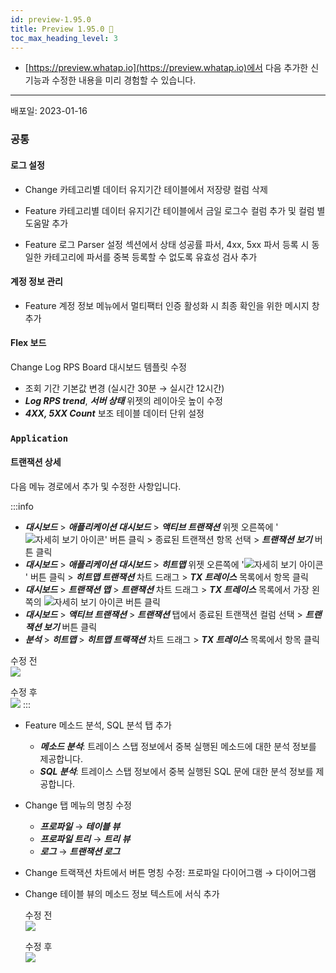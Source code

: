 ```yaml
---
id: preview-1.95.0
title: Preview 1.95.0 🚀
toc_max_heading_level: 3
---
```



* [https://preview.whatap.io](https://preview.whatap.io)에서 다음 추가한 신기능과 수정한 내용을 미리 경험할 수 있습니다. 

---

배포일: 2023-01-16

### 공통

#### 로그 설정

* <Status>Change</Status> <UI>카테고리별 데이터 유지기간</UI> 테이블에서 저장량 컬럼 삭제

* <Status>Feature</Status> <UI>카테고리별 데이터 유지기간</UI> 테이블에서 <UI>금일 로그수</UI> 컬럼 추가 및 컬럼 별 도움말 추가

* <Status>Feature</Status> <UI>로그 Parser 설정</UI> 섹션에서 상태 성공률 파서, 4xx, 5xx 파서 등록 시 동일한 카테고리에 파서를 중복 등록할 수 없도록 유효성 검사 추가

#### 계정 정보 관리

* <Status>Feature</Status> <UI>계정 정보</UI> 메뉴에서 멀티팩터 인증 활성화 시 최종 확인을 위한 메시지 창 추가

#### Flex 보드

<Status>Change</Status> <UI>Log RPS Board</UI> 대시보드 템플릿 수정
- 조회 기간 기본값 변경 (실시간 30분 → 실시간 12시간)
- ***Log RPS trend***, ***서버 상태*** 위젯의 레이아웃 높이 수정
- ***4XX, 5XX Count*** 보조 테이블 데이터 단위 설정


### `Application`

#### 트랜잭션 상세

다음 메뉴 경로에서 추가 및 수정한 사항입니다.

:::info
* ***대시보드*** > ***애플리케이션 대시보드*** > ***액티브 트랜잭션*** 위젯 오른쪽에 '![자세히 보기 아이콘](/img/right-arrow.svg)' 버튼 클릭 > 종료된 트랜잭션 항목 선택 > ***트랜잭션 보기*** 버튼 클릭
* ***대시보드*** > ***애플리케이션 대시보드*** > ***히트맵*** 위젯 오른쪽에 '![자세히 보기 아이콘](/img/right-arrow.svg)' 버튼 클릭 > ***히트맵 트랜잭션*** 차트 드래그 > ***TX 트레이스*** 목록에서 항목 클릭
* ***대시보드*** > ***트랜잭션 맵*** > ***트랜잭션*** 차트 드래그 > ***TX 트레이스*** 목록에서 가장 왼쪽의 ![자세히 보기 아이콘](/img/ico-detail-view.svg) 버튼 클릭
* ***대시보드*** > ***액티브 트랜잭션*** > ***트랜잭션*** 탭에서 종료된 트랜잭션 컬럼 선택 > ***트랜잭션 보기*** 버튼 클릭
* ***분석*** > ***히트맵*** > ***히트맵 트랙잭션*** 차트 드래그 > ***TX 트레이스*** 목록에서 항목 클릭

수정 전<br/>
![](/img/release/apm-transaction-detail-before.png)

수정 후<br/>
![](/img/release/apm-transaction-detail-after.png)
:::

* <Status>Feature</Status> <UI>메소드 분석</UI>, <UI>SQL 분석</UI> 탭 추가

  * ***메소드 분석***: 트레이스 스탭 정보에서 중복 실행된 메소드에 대한 분석 정보를 제공합니다.
  * ***SQL 분석***: 트레이스 스탭 정보에서 중복 실행된 SQL 문에 대한 분석 정보를 제공합니다.

* <Status>Change</Status> 탭 메뉴의 명칭 수정

  * ***프로파일*** → ***테이블 뷰***
  * ***프로파일 트리*** → ***트리 뷰***
  * ***로그*** → ***트랜잭션 로그***

* <Status>Change</Status> 트랙잭션 차트에서 버튼 명칭 수정: <UI>프로파일 다이어그램</UI> → <UI>다이어그램</UI>

* <Status>Change</Status> <UI>테이블 뷰</UI>의 메소드 정보 텍스트에 서식 추가

  수정 전<br/>
  ![](/img/release/apm-transaction-list-before.png)

  수정 후<br/>
  ![](/img/release/apm-transaction-list-after.png)